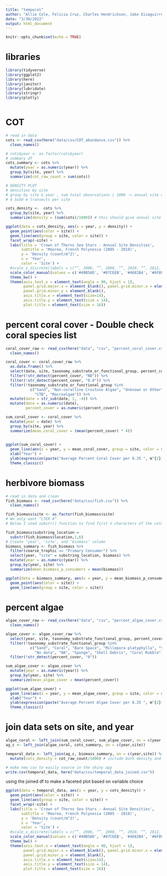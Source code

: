 ```yaml
---
title: "temporal"
author: "Allie Cole, Felicia Cruz, Charles Hendrickson, Jake Eisaguirre"
date: "3/30/2022"
output: html_document
---
```


```r
knitr::opts_chunk$set(echo = TRUE)
```

# libraries 
```r
library(tidyverse)
library(ggplot2)
library(here)
library(janitor)
library(lubridate)
library(stringr)
library(plotly)
 
```


# COT
```r
# read in data
cots <- read_csv(here("data/csv/COT_abundance.csv")) %>%
  clean_names()

# cots$year <- as.factor(cots$year)
# summary df
cots_summary <- cots %>%
  mutate(year = as.numeric(year)) %>% 
  group_by(site, year) %>%
  summarize(cot_raw_count = sum(cots))

# DENSITY PLOT
# densities by site
# group by site & year , sum total observations / 1000 -> annual site density
# 4 5x50 m transects per site

cots_density <-  cots %>%
  group_by(site, year) %>%
  summarize(density = (sum(cots)/1000)) # this should give annual site density/ m^2

ggplot(data = cots_density, aes(x = year, y = density)) +
  geom_point(aes(color = site)) +
  geom_line(aes(group = site, color = site)) +
  facet_wrap(~site) +
  labs(title = 'Crown of Thorns Sea Stars - Annual Site Densities',
       subtitle = 'Moorea, French Polynesia (2005 - 2018)',
       y = 'Density (count/m^2)',
       x = 'Year',
       color = 'Site') +
  #scale_x_discrete(labels = c(“”, 2006, “”, 2008, “”, 2010, “”, 2012, “”, 2014, “”, 2016, “”, 2018)) +
  scale_color_manual(values = c('#40B5AD', '#87CEEB', '#4682B4', '#6F8FAF', '#9FE2BF', '#6495ED')) +
  theme_bw() +
  theme(axis.text.x = element_text(angle = 90, hjust = 1),
        panel.grid.major.x = element_blank(), panel.grid.minor.x = element_blank(),
        panel.grid.minor.y = element_blank(),
        axis.title.x = element_text(size=14),
        axis.title.y = element_text(size = 14),
        plot.title = element_text(size = 16))
```

# percent coral cover - Double check coral species list
```r

coral_cover_raw <- read_csv(here("data", "csv", "percent_coral_cover.csv")) %>%
  clean_names()

coral_cover <- coral_cover_raw %>%
  as.data.frame() %>% 
  select(date, site, taxonomy_substrate_or_functional_group, percent_cover) %>% 
  filter(!str_detect(percent_cover, "ND")) %>% 
  filter(!str_detect(percent_cover, "0.0")) %>% 
  filter(!taxonomy_substrate_or_functional_group %in% 
           c("Sand", "Non-coralline Crustose Algae", "Unknown or Other",
             "CTB", "Macroalgae")) %>% 
  mutate(date = str_sub(date, 1, -4)) %>% 
  mutate(date = as.numeric(date),
         percent_cover = as.numeric(percent_cover))

sum_coral_cover <- coral_cover %>%
  mutate(year = date) %>% 
  group_by(site, year) %>% 
  summarize(mean_coral_cover = (mean(percent_cover) * 4))
  
  
ggplot(sum_coral_cover) +
  geom_line(aes(x = year, y = mean_coral_cover, group = site, color = site)) +
  xlab("Year") +
  ylab(expression(paste("Average Percent Coral Cover per 0.25 ", m^{2}))) +
  theme_classic()
```

# herbivore biomass
```r
# read in data and clean
fish_biomass <- read_csv(here("data/csv/fish.csv")) %>%
  clean_names()

fish_biomass$site <- as.factor(fish_biomass$site)
# We only want “LTER #”
# Below I used substr() function to find first n characters of the column in R. substr() function takes column name, starting position and length of the strings as argument, which will return the substring of the specific column as shown below.

fish_biomass$substring_location =
  substr(fish_biomass$location,1,6)
# Create ‘year’, ‘site’, and ‘biomass’ column
biomass_summary <- fish_biomass %>%
  filter(coarse_trophic == "Primary Consumer") %>%
  select(year, "site" = substring_location, biomass) %>%
  mutate(year = as.numeric(year)) %>% 
  group_by(year, site) %>%
  summarize(mean_biomass_p_consumers = mean(biomass))

ggplot(data = biomass_summary, aes(x = year, y = mean_biomass_p_consumers)) +
  geom_point(aes(color = site)) +
  geom_line(aes(group = site, color = site))
```

# percent algae
```r
algae_cover_raw <- read_csv(here("data", "csv", "percent_algae_cover.csv")) %>%
  clean_names()

algae_cover <- algae_cover_raw %>% 
  select(year, site, taxonomy_substrate_functional_group, percent_cover) %>% 
  filter(!taxonomy_substrate_functional_group %in% 
           c("Sand", "Coral", "Bare Space", "Millepora platyphylla", "Soft Coral",
             "No data", "NA", "Sponge", "Shell Debris", "Coral Rubble")) %>% 
  filter(!str_detect(percent_cover, "0"))

sum_algae_cover <- algae_cover %>% 
  mutate(year = as.numeric(year)) %>% 
  group_by(year, site) %>% 
  summarize(mean_algae_cover = mean(percent_cover))

ggplot(sum_algae_cover) +
  geom_line(aes(x = year, y = mean_algae_cover, group = site, color = site)) +
  xlab("Year") +
  ylab(expression(paste("Average Percent Algae Cover per 0.25 ", m^{2}))) +
  theme_classic()

```
# join data sets on site, and year
```r

algae_coral <- left_join(sum_coral_cover, sum_algae_cover, on = c(year, site))
ag_c <- left_join(algae_coral, cots_summary, on = c(year,site))

temporal_data <- left_join(ag_c, biomass_summary, on = c(year,site)) %>% 
  mutate(cots_density = cot_raw_count/1000) # include both density and raw counts 

# make new csv to easily source in the shiny app 
write.csv(temporal_data, here("data/csv/temporal_data_joined.csv")) 
```

using the joined df to make a faceted plot based on variable choice 
```r
ggplot(data = temporal_data, aes(x = year, y = cots_density)) +
  geom_point(aes(color = site)) +
  geom_line(aes(group = site, color = site)) +
  facet_wrap(~site) +
  labs(title = 'Crown of Thorns Sea Stars - Annual Site Densities',
       subtitle = 'Moorea, French Polynesia (2005 - 2018)',
       y = 'Density (count/m^2)',
       x = 'Year',
       color = 'Site') +
  #scale_x_discrete(labels = c(“”, 2006, “”, 2008, “”, 2010, “”, 2012, “”, 2014, “”, 2016, “”, 2018)) +
  scale_color_manual(values = c('#40B5AD', '#87CEEB', '#4682B4', '#6F8FAF', '#9FE2BF', '#6495ED')) +
  theme_bw() +
  theme(axis.text.x = element_text(angle = 90, hjust = 1),
        panel.grid.major.x = element_blank(), panel.grid.minor.x = element_blank(),
        panel.grid.minor.y = element_blank(),
        axis.title.x = element_text(size=14),
        axis.title.y = element_text(size = 14),
        plot.title = element_text(size = 16))

```

